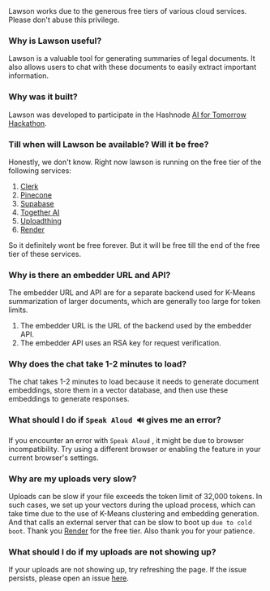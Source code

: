 
<Callout>
  Lawson works due to the generous free tiers of various cloud services. Please
  don't abuse this privilege.
</Callout>

<Steps>

### Why is Lawson useful?

Lawson is a valuable tool for generating summaries of legal documents. It also allows users to chat with these documents to easily extract important information.

### Why was it built?

Lawson was developed to participate in the Hashnode [AI for Tomorrow Hackathon](https://hashnode.com/hackathons/ai-for-tomorrow).

### Till when will Lawson be available? Will it be free?

Honestly, we don't know. Right now lawson is running on the free tier of the following services:

1. [Clerk](https://clerk.com)
2. [Pinecone](https://www.pinecone.io)
3. [Supabase](https://supabase.com)
4. [Together AI](https://api.together.ai)
5. [Uploadthing](https://uploadthing.com)
6. [Render](https://render.com)

So it definitely wont be free forever. But it will be free till the end of the free tier of these services.

### Why is there an embedder URL and API?

The embedder URL and API are for a separate backend used for K-Means summarization of larger documents, which are generally too large for token limits.

1. The embedder URL is the URL of the backend used by the embedder API.
2. The embedder API uses an RSA key for request verification.

### Why does the chat take 1-2 minutes to load?

The chat takes 1-2 minutes to load because it needs to generate document embeddings, store them in a vector database, and then use these embeddings to generate responses.

### What should I do if `Speak Aloud 🔊` gives me an error?

If you encounter an error with `Speak Aloud` , it might be due to browser incompatibility. Try using a different browser or enabling the feature in your current browser's settings.

### Why are my uploads very slow?

Uploads can be slow if your file exceeds the token limit of 32,000 tokens. In such cases, we set up your vectors during the upload process, which can take time due to the use of K-Means clustering and embedding generation. And that calls an external server that can be slow to boot up `due to cold boot`. Thank you [Render](https://render.com) for the free tier. Also thank you for your patience.

### What should I do if my uploads are not showing up?

If your uploads are not showing up, try refreshing the page. If the issue persists, please open an issue [here](https://github.com/Farbyte/lawson/issues).

</Steps>
